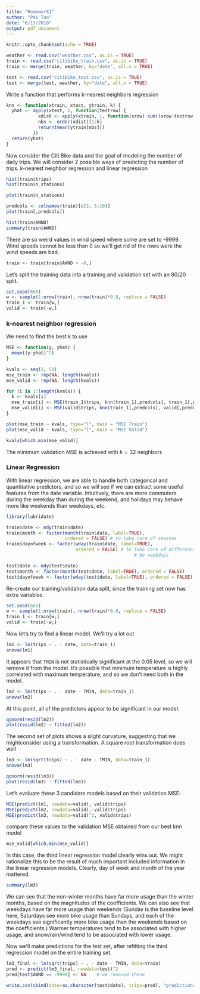 ```yaml
---
title: "Homework1"
author: "Pei Tao"
date: "6/17/2018"
output: pdf_document
---
```


```r
knitr::opts_chunk$set(echo = TRUE)
```

```r
weather <- read.csv("weather.csv", as.is = TRUE)
train <- read.csv("citibike_train.csv", as.is = TRUE)
train <- merge(train, weather, by="date", all.x = TRUE)

test <- read.csv("citibike_test.csv", as.is = TRUE)
test <- merge(test, weather, by="date", all.x = TRUE)
```

Write a function that performs k-nearest neighbors regression

```r
knn <- function(xtrain, xtest, ytrain, k) {
  yhat <- apply(xtest, 1, function(testrow) {
            xdist <- apply(xtrain, 1, function(xrow) sum((xrow-testrow)^2 ))
            nbs <- order(xdist)[1:k]
            return(mean(ytrain[nbs]))
          })
  return(yhat)
}
```

Now consider the Citi Bike data and the goal of modeling the number of daily trips. We will consider 2 possible ways of predicting the number of trips. k-nearest neighbor regression and linear regression

```r
hist(train$trips)
hist(train$n_stations)
```

```r
plot(train$n_stations)
```

```r
predcols <- colnames(train)[c(3, 5:10)]
plot(train[,predcols])
```

```r
hist(train$AWND)
summary(train$AWND)
```

There are so weird values in wind speed where some are set to -9999. Wind speeds cannot be less than 0 so we'll get rid of the rows were the wind speeds are bad.

```r
train <- train[train$AWND > -0,]
```

Let's split the training data into a training and validation set with an 80/20 split.

```r
set.seed(665)
w <- sample(1:nrow(train), nrow(train)*0.8, replace = FALSE)
train_1 <- train[w,]
valid <- train[-w,]
```

### k-nearest neighbor regression

We need to find the best k to use 

```r
MSE <- function(y, yhat) {
  mean((y-yhat)^2)
}
```

```r
kvals <- seq(2, 50)
mse_train <- rep(NA, length(kvals))
mse_valid <- rep(NA, length(kvals))

for (i in 1:length(kvals)) {
  k <- kvals[i]
  mse_train[i] <- MSE(train_1$trips, knn(train_1[,predcols], train_1[,predcols], train_1$trips, k = k))
  mse_valid[i] <- MSE(valid$trips, knn(train_1[,predcols], valid[,predcols], train_1$trips, k = k))
}

plot(mse_train ~ kvals, type="l", main = "MSE Train")
plot(mse_valid ~ kvals, type="l", main = "MSE Valid")


```

```r
kvals[which.min(mse_valid)]
```

The minimum validation MSE is achieved with $k=32$ neighbors

### Linear Regression

With linear regression, we are able to handle both categorical and quantitative predictors, and so we will see if we can extract some useful features from the date variable. Intuitively, there are more commuters during the weekday than
during the weekend, and holidays may behave more like weekends than weekdays, etc.

```r
library(lubridate)

train$date <- mdy(train$date)
train$month <- factor(month(train$date, label=TRUE),
                      ordered = FALSE) # to take care of seasons
train$dayofweek <- factor(wday(train$date, label=TRUE),
                          ordered = FALSE) # to take care of differences 
                                                # bw weekdays

test$date <- mdy(test$date)
test$month <- factor(month(test$date, label=TRUE), ordered = FALSE) 
test$dayofweek <- factor(wday(test$date, label=TRUE), ordered = FALSE)
```

Re-create our training/validation data split, since the training set now has extra variables. 

```r
set.seed(665)
w <- sample(1:nrow(train), nrow(train)*0.8, replace = FALSE)
train_1 <- train[w,]
valid <- train[-w,]
```

Now let's try to find a linear model. We'll try a lot out

```r
lm1 <- lm(trips ~ . - date, data=train_1)
anova(lm1)
```

It appears that `TMIN` is not statistically significant at the 0.05 level, so  we will remove it from the model. It's possible that minimum temperature is highly correlated with maximum temperature, and so we don't need both in the model.

```r
lm2 <- lm(trips ~ . - date - TMIN, data=train_1)
anova(lm2)
```

At this point, all of the predictors appear to be significant in our model.

```r
qqnorm(resid(lm2))
plot(resid(lm2) ~ fitted(lm2))
```

The second set of plots shows a slight curvature, suggesting that we mightconsider using a transformation. A square root transformation does well

```r
lm3 <- lm(sqrt(trips) ~ . - date - TMIN, data=train_1)
anova(lm3)

qqnorm(resid(lm3))
plot(resid(lm3) ~ fitted(lm3))
```

Let's evaluate these 3 candidate models based on their validation MSE:

```r
MSE(predict(lm1, newdata=valid), valid$trips)
MSE(predict(lm2, newdata=valid), valid$trips)
MSE(predict(lm3, newdata=valid)^2, valid$trips)

```

compare these values to the validation MSE obtained from our best knn model

```r
mse_valid[which.min(mse_valid)]
```

In this case, the third linear regression model clearly wins out. We might rationalize this to be the result of much important included information in the linear regression models. Clearly, day of week and month of the year mattered. 

```r
summary(lm3)
```

We can see that the non-winter months have far more usage than the winter months, based on the magnitudes of the coefficients. We can also see that weekdays have far more usage than weekends (Sunday is the baseline level here, Saturdays see more bike usage than Sundays, and each of the weekdays see significantly more bike usage than the weekends based on the coefficients.) Warmer temperatures tend to be associated with higher usage, and snow/rain/wind tend to be 
associated with lower usage.

Now we'll make predictions for the test set, after refitting the third regression model on the entire training set.

```r
lm3_final <- lm(sqrt(trips) ~ . - date - TMIN, data=train)
pred <- predict(lm3_final, newdata=test)^2
pred[test$AWND == -9999] <- NA    # we removed these

write.csv(cbind(date=as.character(test$date), trips=pred), "predictions.csv", row.names=FALSE)
```


